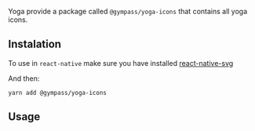Yoga provide a package called `@gympass/yoga-icons` that contains all yoga icons.

## Instalation

To use in `react-native` make sure you have installed [react-native-svg](https://github.com/react-native-community/react-native-svg)

And then:

```
yarn add @gympass/yoga-icons
```

## Usage

<ExpoSnack id="@gympass/yoga-icons" theme="light" />
